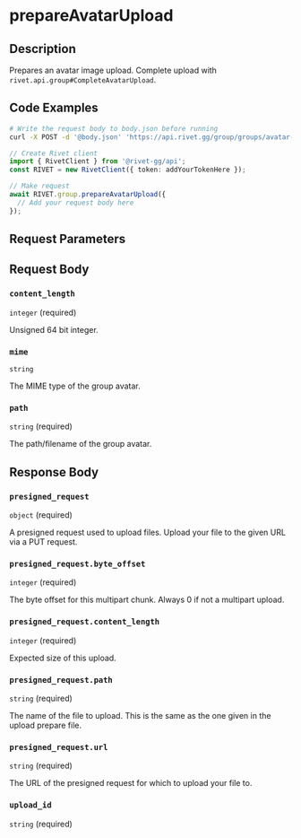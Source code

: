 

# prepareAvatarUpload

## Description

Prepares an avatar image upload.
Complete upload with `rivet.api.group#CompleteAvatarUpload`.


## Code Examples

<CodeGroup title='Request' tag='POST' label='https://api.rivet.gg/group/groups/avatar-upload/prepare'>

```bash {{ "title": "cURL" }}
# Write the request body to body.json before running
curl -X POST -d '@body.json' 'https://api.rivet.gg/group/groups/avatar-upload/prepare'
```

```ts
// Create Rivet client
import { RivetClient } from '@rivet-gg/api';
const RIVET = new RivetClient({ token: addYourTokenHere });

// Make request
await RIVET.group.prepareAvatarUpload({
  // Add your request body here
});
```

</CodeGroup>


## Request Parameters


## Request Body

### `content_length`

`integer` (required)

Unsigned 64 bit integer.

### `mime`

`string`

The MIME type of the group avatar.

### `path`

`string` (required)

The path/filename of the group avatar.




## Response Body

### `presigned_request`

`object` (required)

A presigned request used to upload files. Upload your file to the given URL via a PUT request.

### `presigned_request.byte_offset`

`integer` (required)

The byte offset for this multipart chunk. Always 0 if not a multipart upload.

### `presigned_request.content_length`

`integer` (required)

Expected size of this upload.

### `presigned_request.path`

`string` (required)

The name of the file to upload. This is the same as the one given in the upload prepare file.

### `presigned_request.url`

`string` (required)

The URL of the presigned request for which to upload your file to.

### `upload_id`

`string` (required)



